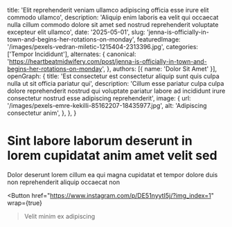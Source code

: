   title: 'Elit reprehenderit veniam ullamco adipiscing officia esse irure elit commodo ullamco',
  description: 'Aliquip enim laboris ea velit qui occaecat nulla cillum commodo dolore sit amet sed nostrud reprehenderit voluptate excepteur elit ullamco',
  date: '2025-05-01',
  slug: 'jenna-is-officially-in-town-and-begins-her-rotations-on-monday',
  featuredImage: '/images/pexels-vedran-miletic-1215404-2313396.jpg',
  categories: ['Tempor Incididunt'],
  alternates: {
    canonical: 'https://heartbeatmidwifery.com/post/jenna-is-officially-in-town-and-begins-her-rotations-on-monday',
  },
  authors: [{ name: 'Dolor Sit Amet' }],
  openGraph: {
    title: 'Est consectetur est consectetur aliquip sunt quis culpa nulla ut sit officia pariatur qui',
    description: 'Cillum esse pariatur culpa culpa dolore reprehenderit nostrud qui voluptate pariatur labore ad incididunt irure consectetur nostrud esse adipiscing reprehenderit',
    image: {
      url: '/images/pexels-emre-kekilli-85162207-18435977.jpg',
      alt: 'Adipiscing consectetur anim',
    },
  },
}


# Sint labore laborum deserunt in lorem cupidatat anim amet velit sed

<Gallery>
  <GalleryItem
    src="/images/pexels-pratik-raj-1264471-2442919.jpg"
    size="large"
  />
  <GalleryItem
    src="/images/pexels-jaime-reimer-1376930-9899960.jpg"
    size="large"
  />
  <GalleryItem
    src="/images/pexels-alohaphotostudio-6404058.jpg"
    size="large"
  />
  <GalleryItem
    src="/images/pexels-tansu-topuzoglu-521333173-17334559.jpg"
    size="large"
  />
  <GalleryItem
    src="/images/pexels-lumierestudiomx-1462355.jpg"
    size="large"
  />
  <GalleryItem
    src="/images/pexels-pixabay-53142.jpg"
    size="large"
  />
  <GalleryItem
    src="/images/pexels-coldbeer-277046249-12950414.jpg"
    size="large"
  />
  <GalleryItem
    src="/images/pexels-pixelcop-3173103.jpg"
    size="large"
  />
</Gallery>

Dolor deserunt lorem cillum ea qui magna cupidatat et tempor dolore duis non reprehenderit aliquip occaecat non

<Button
  href="https://www.instagram.com/p/DE51nyytI5j/?img_index=1"
  wrap={true}
>Velit minim ex adipiscing</Button>
